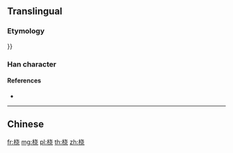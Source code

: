 {{also|橈}}
==Translingual==

===Etymology===
{{Han simp|橈|f=堯|t=尧}}}}

===Han character===
{{Han char|rn=75|rad=木|as=06|sn=10|four=|canj=DJPU,XDJPU|ids=⿰木尧}}

====References====
* {{Han ref|kx=0526.211|hdz=21197.070|uh=6861|ud=26721}}

----

==Chinese==
{{zh-see|橈}}

[[fr:桡]]
[[mg:桡]]
[[pl:桡]]
[[th:桡]]
[[zh:桡]]
